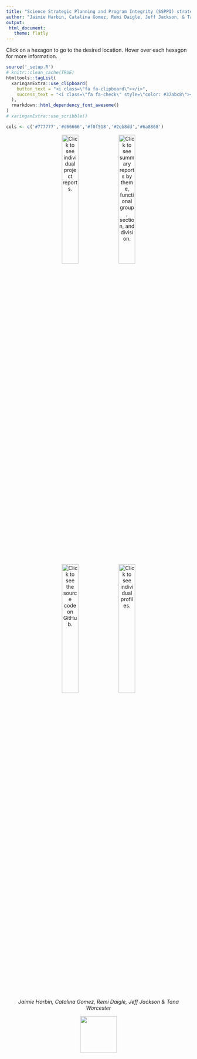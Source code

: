 ```yaml
---
title: "Science Strategic Planning and Program Integrity (SSPPI) strategic planning assessment (SPA) dataSPA R package"
author: "Jaimie Harbin, Catalina Gomez, Remi Daigle, Jeff Jackson, & Tana Worcester"
output:
 html_document:
   theme: flatly
---
```


Click on a hexagon to go to the desired location. Hover over each hexagon for more information.

```r
source('_setup.R')
# knitr::clean_cache(TRUE)
htmltools::tagList(
  xaringanExtra::use_clipboard(
    button_text = "<i class=\"fa fa-clipboard\"></i>",
    success_text = "<i class=\"fa fa-check\" style=\"color: #37abc8\"></i>",
  ),
  rmarkdown::html_dependency_font_awesome()
)
# xaringanExtra::use_scribble()

cols <- c('#777777','#d66666','#f0f518','#2eb8dd','#6a8868')
```


<span class="br2"></span>

<center>
<a href ="table.html"><img src="DATASPA2.png" width="30%" title = "Click to see individual project reports."></a>
<a href ="summary.html"><img src="DATASPA3.png" width="30%" title = "Click to see summary reports by theme, functional group, section, and division."></a>
</img></center>

<center>
<a href ="https://github.com/j-harbin/dataSPA/"><img src="DATASPA.png" width="30%" title = "Click to see the source code on GitHub."></a>
<a href ="https://orcid.org/0000-0003-3774-3732"><img src="DATASPA4.png" width="30%" title = "Click to see individual profiles."></a>
</img></center>

<span class="br2"></span>

<center><i>Jaimie Harbin, Catalina Gomez, Remi Daigle, Jeff Jackson & Tana Worcester</i></center>

<span class="br2"></span>

<center>
<img src="dfo.jpg" width="100px"></img>
</center>
